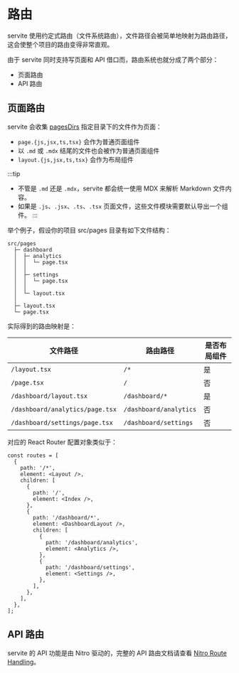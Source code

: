 # 路由

servite 使用约定式路由（文件系统路由），文件路径会被简单地映射为路由路径，这会使整个项目的路由变得非常直观。

由于 servite 同时支持写页面和 API 借口而，路由系统也就分成了两个部分：

- 页面路由
- API 路由

## 页面路由

servite 会收集 [pagesDirs](/zh/guide/config#pagesdirs) 指定目录下的文件作为页面：

- `page.{js,jsx,ts,tsx}` 会作为普通页面组件
- 以 `.md` 或 `.mdx` 结尾的文件也会被作为普通页面组件
- `layout.{js,jsx,ts,tsx}` 会作为布局组件

:::tip

- 不管是 `.md` 还是 `.mdx`，servite 都会统一使用 MDX 来解析 Markdown 文件内容。
- 如果是 `.js`、`.jsx`、`.ts`、`.tsx` 页面文件，这些文件模块需要默认导出一个组件。
  :::

举个例子，假设你的项目 src/pages 目录有如下文件结构：

```shell
src/pages
  ├─ dashboard
  │  ├─ analytics
  │  │  └─ page.tsx
  │  │
  │  ├─ settings
  │  │  └─ page.tsx
  │  │
  │  └─ layout.tsx
  │
  ├─ layout.tsx
  └─ page.tsx
```

实际得到的路由映射是：

| 文件路径                        | 路由路径               | 是否布局组件 |
| ------------------------------- | ---------------------- | ------------ |
| `/layout.tsx`                   | `/*`                   | 是           |
| `/page.tsx`                     | `/`                    | 否           |
| `/dashboard/layout.tsx`         | `/dashboard/*`         | 是           |
| `/dashboard/analytics/page.tsx` | `/dashboard/analytics` | 否           |
| `/dashboard/settings/page.tsx`  | `/dashboard/settings`  | 否           |

对应的 React Router 配置对象类似于：

```tsx
const routes = [
  {
    path: '/*',
    element: <Layout />,
    children: [
      {
        path: '/',
        element: <Index />,
      },
      {
        path: '/dashboard/*',
        element: <DashboardLayout />,
        children: [
          {
            path: '/dashboard/analytics',
            element: <Analytics />,
          },
          {
            path: '/dashboard/settings',
            element: <Settings />,
          },
        ],
      },
    ],
  },
];
```

## API 路由

servite 的 API 功能是由 Nitro 驱动的，完整的 API 路由文档请查看 [Nitro Route Handling](https://nitro.unjs.io/guide/introduction/routing)。
